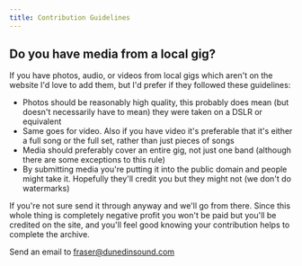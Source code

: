 ```yaml
---
title: Contribution Guidelines
---
```


## Do you have media from a local gig?

If you have photos, audio, or videos from local gigs which aren't on the website I'd love to add them, but I'd prefer if they followed these guidelines:

- Photos should be reasonably high quality, this probably does mean (but doesn't necessarily have to mean) they were taken on a DSLR or equivalent
- Same goes for video. Also if you have video it's preferable that it's either a full song or the full set, rather than just pieces of songs
- Media should preferably cover an entire gig, not just one band (although there are some exceptions to this rule)
- By submitting media you're putting it into the public domain and people might take it. Hopefully they'll credit you but they might not (we don't do watermarks)

If you're not sure send it through anyway and we'll go from there. Since this whole thing is completely negative profit you won't be paid but you'll be credited on the site, and you'll feel good knowing your contribution helps to complete the archive.

Send an email to <a href="mailto:fraser@dunedinsound.com">fraser@dunedinsound.com</a>
